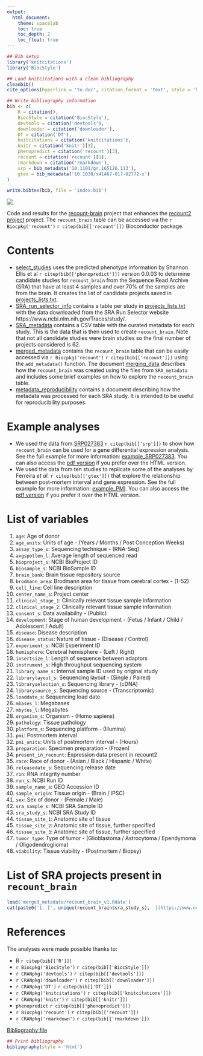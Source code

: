 ```yaml
---
output:
  html_document:
    theme: spacelab
    toc: true
    toc_depth: 2
    toc_float: true
---
```


```r
## Bib setup
library('knitcitations')
library('BiocStyle')

## Load knitcitations with a clean bibliography
cleanbib()
cite_options(hyperlink = 'to.doc', citation_format = 'text', style = 'html')

## Write bibliography information
bib <- c(
    R = citation(),
    BiocStyle = citation('BiocStyle'),
    devtools = citation('devtools'),
    downloader = citation('downloader'),
    DT = citation('DT'),
    knitcitations = citation('knitcitations'),
    knitr = citation('knitr')[3],
    phenopredict = citation('recount')[3],
	recount = citation('recount')[1],
    rmarkdown = citation('rmarkdown'),
    srp = bib_metadata('10.1101/gr.165126.113'),
    gtex = bib_metadata('10.1038/s41467-017-02772-x')
)

write.bibtex(bib, file = 'index.bib')
```

<a href="https://jhubiostatistics.shinyapps.io/recount/"><img src="https://raw.githubusercontent.com/LieberInstitute/recount-brain/master/recount_brain.png" align="center"></a>

Code and results for the [recount-brain](https://github.com/LieberInstitute/recount-brain) project that enhances the [recount2 project](https://jhubiostatistics.shinyapps.io/recount/) project. The `recount_brain` table can be accessed via the `r Biocpkg('recount')` `r citep(bib[['recount']])` Bioconductor package.



# Contents

* [select_studies](select_studies.html) uses the predicted phenotype information by Shannon Ellis et al `r citep(bib[['phenopredict']])` version 0.0.03 to determine candidate studies for `recount_brain` from the Sequence Read Archive (SRA) that have at least 4 samples and over 70% of the samples are from the brain. It creates the list of candidate projects saved in [projects_lists.txt](projects_list.txt).
* [SRA_run_selector_info](https://github.com/LieberInstitute/recount-brain/tree/master/SRA_run_selector_info) contains a table per study in [projects_lists.txt](projects_list.txt) with the data downloaded from the SRA Run Selector website https://www.ncbi.nlm.nih.gov/Traces/study/. 
* [SRA_metadata](https://github.com/LieberInstitute/recount-brain/tree/master/SRA_metadata) contains a CSV table with the curated metadata for each study. This is the data that is then used to create `recount_brain`. Note that not all candidate studies were brain studies so the final number of projects considered is 62.
* [merged_metadata](https://github.com/LieberInstitute/recount-brain/tree/master/merged_metadata) contains the `recount_brain` table that can be easily accessed via `r Biocpkg('recount')` `r citep(bib[['recount']])` using the `add_metadata()` function. The document [merging_data](merged_metadata/merging_data.html) describes how the `recount_brain` was created using the files from `SRA_metadata` and includes some brief examples on how to explore the `recount_brain` table.
* [metadata_reproducibility](https://github.com/LieberInstitute/recount-brain/tree/master/metadata_reproducibility) contains a document describing how the metadata was processed for each SRA study. It is intended to be useful for reproducibility purposes.

# Example analyses

* We used the data from [SRP027383](https://trace.ncbi.nlm.nih.gov/Traces/sra/?study=SRP027383) `r citep(bib[['srp']])` to show how `recount_brain` can be used for a gene differential expression analysis. See the full example for more information: [example_SRP027383](example_SRP027383/example_SRP027383.html). You can also access the [pdf version](example_SRP027383/example_SRP027383.pdf) if you prefer over the HTML version.
* We used the data from ten studies to replicate some of the analyses by Ferreira _et al._ `r citep(bib[['gtex']])` that explore the relationship between post-mortem interval and gene expression. See the full example for more information: [example_PMI](example_PMI/example_PMI.html). You can also access the [pdf version](example_PMI/example_PMI.pdf) if you prefer it over the HTML version.

# List of variables

1. `age`: Age of donor
1. `age_units`: Units of age - (Years / Months / Post Conception Weeks)
1. `assay_type_s`: Sequencing technique - (RNA-Seq)
1. ` avgspotlen_l`: Average length of sequenced read
1. `bioproject_s`: NCBI BioProject ID
1. `biosample_s`: NCBI BioSample ID
1. `brain_bank`: Brain tissue repository source
1. `brodmann_area`: Brodmann area for tissue from cerebral cortex - (1-52)
1. `cell_line`: Cell line description
1. `center_name_s`: Project center
1. `clinical_stage_1`: Clinically relevant tissue sample information
1. `clinical_stage_2`: Clinically relevant tissue sample information
1. `consent_s`: Data availability - (Public)
1. `development`: Stage of human development - (Fetus / Infant / Child / Adolescent / Adult)
1. `disease`: Disease description
1. `disease_status`: Nature of tissue - (Disease / Control)
1. `experiment_s`: NCBI Experiment ID
1. `hemisphere`: Cerebral hemisphere - (Left / Right)
1. `insertsize_l`: Length of sequence between adaptors 
1. `instrument_s`: High throughput sequencing system
1. `library_name_s`: Internal sample ID used by original study
1. `librarylayout_s`: Sequencing layout - (Single / Paired)
1. `libraryselection_s`: Sequencing library - (cDNA)
1. `librarysource_s`: Sequencing source - (Transcriptomic)
1. `loaddate_s`: Sequencing load date
1. `mbases_l`: Megabases
1. `mbytes_l`: Megabytes
1. `organism_s`: Organism - (Homo sapiens)
1. `pathology`: Tissue pathology
1. `platform_s`: Sequencing platform - (Illumina)
1. `pmi`: Postmortem interval
1. `pmi_units`: Units of postmortem interval - (Hours)
1. `preparation`: Specimen preparation - (Frozen)
1. `present_in_recount`: Expression data present in recount2
1. `race`: Race of donor - (Asian / Black / Hispanic / White)
1. `releasedate_s`: Sequencing release date
1. `rin`: RNA integrity number
1. `run_s`: NCBI Run ID
1. `sample_name_s`: GEO Accession ID
1. `sample_origin`: Tissue origin - (Brain / iPSC)
1. `sex`: Sex of donor - (Female / Male)
1. `sra_sample_s`: NCBI SRA Sample ID
1. `sra_study_s`: NCBI SRA Study ID
1. `tissue_site_1`: Anatomic site of tissue
1. `tissue_site_2`: Anatomic site of tissue, further specified
1. `tissue_site_3`: Anatomic site of tissue, further specified
1. `tumor_type`: Type of tumor - (Glioblastoma / Astrocytoma / Ependymoma / Oligodendroglioma)
1. `viability`: Tissue viability - (Postmortem / Biopsy)


# List of SRA projects present in `recount_brain`

```r
load('merged_metadata/recount_brain_v1.Rdata')
cat(paste0('1. [', unique(recount_brain$sra_study_s), '](https://www.ncbi.nlm.nih.gov/Traces/study/?acc=', unique(recount_brain$sra_study_s), ') \n'))
```


# References

The analyses were made possible thanks to:

* R `r citep(bib[['R']])`
* `r Biocpkg('BiocStyle')` `r citep(bib[['BiocStyle']])`
* `r CRANpkg('devtools')` `r citep(bib[['devtools']])`
* `r CRANpkg('downloader')` `r citep(bib[['downloader']])`
* `r CRANpkg('DT')` `r citep(bib[['DT']])`
* `r CRANpkg('knitcitations')` `r citep(bib[['knitcitations']])`
* `r CRANpkg('knitr')` `r citep(bib[['knitr']])`
* `phenopredict` `r citep(bib[['phenopredict']])`
* `r Biocpkg('recount')` `r citep(bib[['recount']])`
* `r CRANpkg('rmarkdown')` `r citep(bib[['rmarkdown']])`

[Bibliography file](index.bib)

```r
## Print bibliography
bibliography(style = 'html')
```
